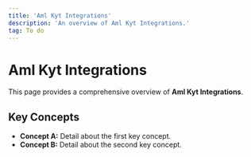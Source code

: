 ```yaml
---
title: 'Aml Kyt Integrations'
description: 'An overview of Aml Kyt Integrations.'
tag: To do
---
```


# Aml Kyt Integrations

This page provides a comprehensive overview of **Aml Kyt Integrations**.

## Key Concepts

* **Concept A:** Detail about the first key concept.
* **Concept B:** Detail about the second key concept.
